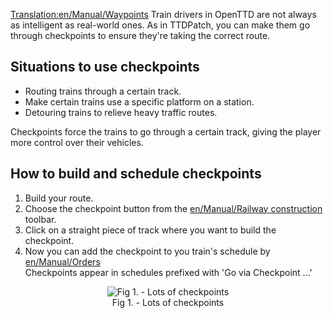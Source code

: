 [[Translation:en/Manual/Waypoints]]
Train drivers in OpenTTD are not always as intelligent as real-world ones. As in TTDPatch, you can make them go through checkpoints to ensure they're taking the correct route.
== Situations to use checkpoints ==

* Routing trains through a certain track.
* Make certain trains use a specific platform on a station.
* Detouring trains to relieve heavy traffic routes.

Checkpoints force the trains to go through a certain track, giving the player more control over their vehicles.

== How to build and schedule checkpoints ==

# Build your route.
# Choose the checkpoint button from the [[en/Manual/Railway construction]] toolbar.
# Click on a straight piece of track where you want to build the checkpoint.
# Now you can add the checkpoint to you train's schedule by [[en/Manual/Orders]]<br>Checkpoints appear in schedules prefixed with 'Go via Checkpoint ...'


<center>[[File:en/Manual/Checkpoints.png|center|frame|Fig 1. - Lots of checkpoints]]</center>
